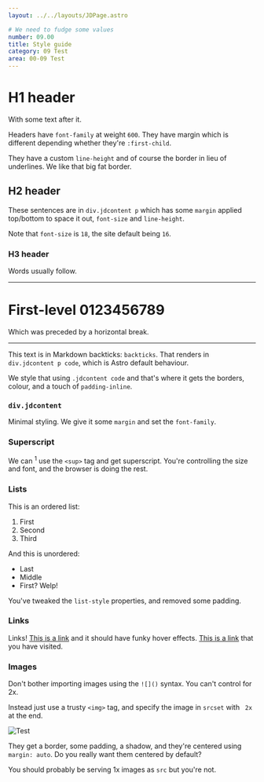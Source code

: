 ```yaml
---
layout: ../../layouts/JDPage.astro

# We need to fudge some values
number: 09.00
title: Style guide
category: 09 Test
area: 00-09 Test
---
```


# H1 header

With some text after it.

Headers have `font-family` at weight `600`. They have margin which is different depending whether they're `:first-child`.

They have a custom `line-height` and of course the border in lieu of underlines. We like that big fat border.

## H2 header

These sentences are in `div.jdcontent p` which has some `margin` applied top/bottom to space it out, `font-size` and `line-height`.

Note that `font-size` is `18`, the site default being `16`.

### H3 header

Words usually follow.

---

# First-level 0123456789

Which was preceded by a horizontal break.

---

This text is in Markdown backticks: `backticks`. That renders in `div.jdcontent p code`, which is Astro default behaviour.

We style that using `.jdcontent code` and that's where it gets the borders, colour, and a touch of `padding-inline`.

### `div.jdcontent`

Minimal styling. We give it some `margin` and set the `font-family`.

### Superscript

We can <sup>1</sup> use the `<sup>` tag and get superscript. You're controlling the size and font, and the browser is doing the rest.

### Lists

This is an ordered list:

1. First
2. Second
3. Third

And this is unordered:

- Last
- Middle
- First? Welp!

You've tweaked the `list-style` properties, and removed some padding.

### Links

Links! [This is a link](#) and it should have funky hover effects. [This is a link](http://localhost:3000) that you have visited.

### Images

Don't bother importing images using the `![]()` syntax. You can't control for 2x.

Instead just use a trusty `<img>` tag, and specify the image in `srcset` with ` 2x` at the end.

<img
  alt="Test"
  src="/img/11.01_finder_sample_company_expanded.png"
  srcset="/img/11.01_finder_sample_company_expanded.png 2x"
/>

They get a border, some padding, a shadow, and they're centered using `margin: auto`. Do you really want them centered by default?

You should probably be serving 1x images as `src` but you're not.
